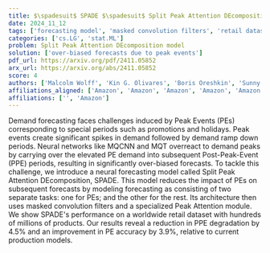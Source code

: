 ```yaml
---
title: $\spadesuit$ SPADE $\spadesuit$ Split Peak Attention DEcomposition
date: 2024_11_12
tags: ['forecasting model', 'masked convolution filters', 'retail dataset', 'Peak Attention module', 'neural networks', 'peak events', 'demand forecasting']
categories: ['cs.LG', 'stat.ML']
problem: Split Peak Attention DEcomposition model
solution: ['over-biased forecasts due to peak events']
pdf_url: https://arxiv.org/pdf/2411.05852
arx_url: https://arxiv.org/abs/2411.05852
score: 4
authors: ['Malcolm Wolff', 'Kin G. Olivares', 'Boris Oreshkin', 'Sunny Ruan', 'Sitan Yang', 'Abhinav Katoch', 'Shankar Ramasubramanian', 'Youxin Zhang', 'Michael W. Mahoney', 'Dmitry Efimov', "Vincent Quenneville-B\\'elair", 'Vincent Quenneville-Bélair']
affiliations_aligned: ['Amazon', 'Amazon', 'Amazon', 'Amazon', 'Amazon', 'Amazon', 'Amazon', 'Amazon', 'Amazon', 'Amazon', '', 'Amazon']
affiliations: ['', 'Amazon']
---
```



Demand forecasting faces challenges induced by Peak Events (PEs) corresponding to special periods such as promotions and holidays. Peak events create significant spikes in demand followed by demand ramp down periods. Neural networks like MQCNN and MQT overreact to demand peaks by carrying over the elevated PE demand into subsequent Post-Peak-Event (PPE) periods, resulting in significantly over-biased forecasts. To tackle this challenge, we introduce a neural forecasting model called Split Peak Attention DEcomposition, SPADE. This model reduces the impact of PEs on subsequent forecasts by modeling forecasting as consisting of two separate tasks: one for PEs; and the other for the rest. Its architecture then uses masked convolution filters and a specialized Peak Attention module. We show SPADE's performance on a worldwide retail dataset with hundreds of millions of products. Our results reveal a reduction in PPE degradation by 4.5% and an improvement in PE accuracy by 3.9%, relative to current production models.
